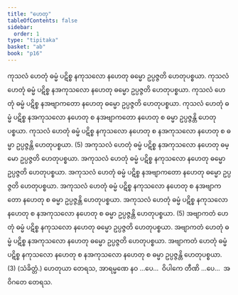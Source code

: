 ```yaml
---
title: "ဟေတု"
tableOfContents: false
sidebar:
  order: 1
type: "tipitaka"
basket: "ab"
book: "p16"
---
```



<DynamicBreadcrumb />

<Division number="1" book="p16" e="ch" v="40" p="245">

<Paragraph number="2" book="p16">
ကုသလံ ဟေတုံ ဓမ္မံ ပဋိစ္စ နကုသလော နဟေတု ဓမ္မော ဥပ္ပဇ္ဇတိ ဟေတုပစ္စယာ. ကုသလံ ဟေတုံ ဓမ္မံ ပဋိစ္စ နအကုသလော နဟေတု ဓမ္မော ဥပ္ပဇ္ဇတိ ဟေတုပစ္စယာ. ကုသလံ ဟေတုံ ဓမ္မံ ပဋိစ္စ နအဗျာကတော နဟေတု ဓမ္မော ဥပ္ပဇ္ဇတိ ဟေတုပစ္စယာ. ကုသလံ ဟေတုံ ဓမ္မံ ပဋိစ္စ နအကုသလော နဟေတု စ နအဗျာကတော နဟေတု စ ဓမ္မာ ဥပ္ပဇ္ဇန္တိ ဟေတုပစ္စယာ. ကုသလံ ဟေတုံ ဓမ္မံ ပဋိစ္စ နကုသလော နဟေတု စ နအကုသလော နဟေတု စ ဓမ္မာ ဥပ္ပဇ္ဇန္တိ ဟေတုပစ္စယာ. (5)
</Paragraph>

<Paragraph number="3" book="p16">
အကုသလံ ဟေတုံ ဓမ္မံ ပဋိစ္စ နအကုသလော နဟေတု ဓမ္မော ဥပ္ပဇ္ဇတိ ဟေတုပစ္စယာ. အကုသလံ ဟေတုံ ဓမ္မံ ပဋိစ္စ နကုသလော နဟေတု ဓမ္မော ဥပ္ပဇ္ဇတိ ဟေတုပစ္စယာ. အကုသလံ ဟေတုံ ဓမ္မံ ပဋိစ္စ နအဗျာကတော နဟေတု ဓမ္မော ဥပ္ပဇ္ဇတိ ဟေတုပစ္စယာ. အကုသလံ ဟေတုံ ဓမ္မံ ပဋိစ္စ နကုသလော နဟေတု စ နအဗျာကတော နဟေတု စ ဓမ္မာ ဥပ္ပဇ္ဇန္တိ ဟေတုပစ္စယာ. အကုသလံ ဟေတုံ ဓမ္မံ ပဋိစ္စ နကုသလော နဟေတု စ နအကုသလော နဟေတု စ ဓမ္မာ ဥပ္ပဇ္ဇန္တိ ဟေတုပစ္စယာ. (5)
</Paragraph>

<Paragraph number="4" book="p16">
အဗျာကတံ ဟေတုံ ဓမ္မံ ပဋိစ္စ နကုသလော နဟေတု ဓမ္မော ဥပ္ပဇ္ဇတိ ဟေတုပစ္စယာ. အဗျာကတံ ဟေတုံ ဓမ္မံ ပဋိစ္စ နအကုသလော နဟေတု ဓမ္မော ဥပ္ပဇ္ဇတိ ဟေတုပစ္စယာ. အဗျာကတံ ဟေတုံ ဓမ္မံ ပဋိစ္စ နကုသလော နဟေတု စ နအကုသလော နဟေတု စ ဓမ္မာ ဥပ္ပဇ္ဇန္တိ ဟေတုပစ္စယာ. (3) (သံခိတ္တံ.)
</Paragraph>

<Paragraph number="5" book="p16">
ဟေတုယာ တေရသ, အာရမ္မဏေ နဝ …ပေ…  ဝိပါကေ တီဏိ …ပေ…  အဝိဂတေ တေရသ.
</Paragraph>
</Division>